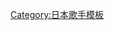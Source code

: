 {{Navbox Musical artist
|name   = Aimer
|title  = [[Aimer]]
|background = solo_singer
|state = collapsed
|group1 = 單曲
|list1 = {{Navbox|child
|group1 = 原創
| list1 = 1. [[六等星之夜/悲伤化作极光/一闪一闪亮晶晶]] - 2. {{link-ja|Re:pray/在無法入睡的寂寞夜晚|Re:pray/寂しくて眠れない夜は}} - 3. {{link-ja|飄雪的街道/冬天的鑽石|雪の降る街/冬のダイヤモンド}} - 4. [[如果没有與你相遇 ～夏雪冬花～/星屑維納斯]] - 5. [[RE:I AM EP]] - 6. [[StarRingChild EP]] - 7. {{link-ja|broKen NIGHT/holLow wORlD|BroKen_NIGHT/holLow_wORlD}} - 8. {{link-ja|Brave Shine|Brave Shine}} - 9. [[ninelie EP]] - 10. {{link-ja|insane dream/us|insane dream/us}} - 11. [[蝴蝶結 (Aimer單曲)|蝴蝶結]] - 12. [[茜光/everlasting snow]] - 13. [[ONE/花之歌/六等星之夜 Magic Blue ver.]] - 14. {{link-ja|Ref:rain/燦爛的|Ref:rain/眩いばかり}} - 15.{{tsl|ja|Black Bird/Tiny Dancers/思い出は奇麗で|Black Bird/Tiny Dancers/美麗的回憶}} - 16.[[I beg you/花瓣的游行/Sailing]] - 17.[[Torches]] - 18.[[春逝/marie]] - 19.[[SPARK-AGAIN]]- 20.[[殘響散歌/黎明將至]]
| group2 = 發佈限定
|  list2 = 1. 星塵中的維納斯 - 2.Viva La Vida - 3. 沉睡森林 - 4. 等待著你
}}
| group2 = 專輯
| list2 = {{Navbox|child
| group1 = 原創
|  list1 = 1. [[Sleepless Nights]] - 2. {{link-ja|Midnight Sun (Aimer專輯))|Midnight Sun (Aimerのアルバム)|Midnight Sun}} - 3. {{link-ja|DAWN (Aimer專輯))|DAWN (Aimerのアルバム)|DAWN}} - 4.
 {{link-ja|Daydream (Aimer專輯))|Daydream (Aimerのアルバム)|daydream}} - 5.{{tsl|ja|Sun Dance & Penny Rain|Sun Dance & Penny Rain}} - 6.Walpurgis
| group2 = 迷你
|  list2 = 1. {{link-ja|After Dark (Aimer專輯)|After Dark (Aimerのアルバム)|After Dark}} - 2. {{link-ja|誰在海邊呼喚我。 EP|誰か、海を。 EP}}
| group3 = 翻唱
|  list3 = 1. {{link-ja|Bitter & Sweet  (Aimer專輯)|Bitter & Sweet (Aimerのアルバム)|Bitter & Sweet}}
| group4 = 數位
|  list4 = 1. {{link-ja|Your favorite things|Your favorite things}}
| group5 = 精選
|  list5 = 1. BEST SELECTION "blanc" - 2. BEST SELECTION "noir"
}}
| group6     = 影像作品
| list6      = 1. Aimer Live in 武道館 "blanc et noir"
| group7 = 相關項目
| list7 = [[DefSTAR Records]] - [[SME Records]]
}}<noinclude>
{{DEFAULTSORT:Aimer}}
[[Category:Aimer| ]]
[[Category:日本歌手模板]]
</noinclude>